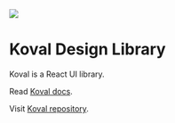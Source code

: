 
<Meta title="Intro" />

<img src={ImageFile} />

# Koval Design Library

Koval is a React UI library.

Read [Koval docs](https://koval.support/).

Visit [Koval repository](https://github.com/morewings/koval-ui).
